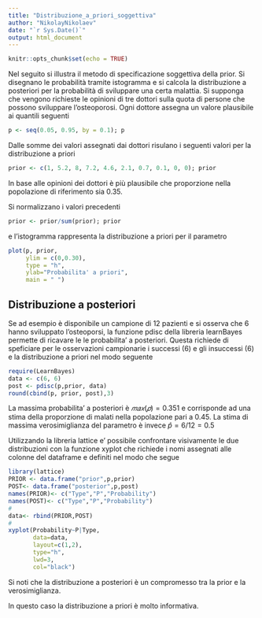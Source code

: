 ```yaml
---
title: "Distribuzione_a_priori_soggettiva"
author: "NikolayNikolaev"
date: "`r Sys.Date()`"
output: html_document
---
```


```r
knitr::opts_chunk$set(echo = TRUE)
```

Nel seguito si illustra il metodo di specificazione soggettiva della prior. Si disegnano le
probabilità tramite istogramma e si calcola la distribuzione a posteriori per la probabilità di
sviluppare una certa malattia. Si supponga che vengono richieste le opinioni di tre dottori
sulla quota di persone che possono sviluppare l’osteoporosi. Ogni dottore assegna un valore
plausibile ai quantili seguenti

```r
p <- seq(0.05, 0.95, by = 0.1); p
```

Dalle somme dei valori assegnati dai dottori risulano i seguenti valori per la distribuzione a
priori

```r
prior <- c(1, 5.2, 8, 7.2, 4.6, 2.1, 0.7, 0.1, 0, 0); prior
```

In base alle opinioni dei dottori è più plausibile che proporzione nella popolazione di riferimento
sia 0.35.

Si normalizzano i valori precedenti
```r
prior <- prior/sum(prior); prior
```

e l’istogramma rappresenta la distribuzione a priori per il parametro

```r
plot(p, prior,
     ylim = c(0,0.30),
     type = "h",
     ylab="Probabilita' a priori",
     main = " ")
```


## Distribuzione a posteriori
Se ad esempio è disponibile un campione di 12 pazienti e si osserva che 6 hanno sviluppato
l’osteoporsi, la funzione pdisc della libreria learnBayes permette di ricavare le le probabilita’
a posteriori. Questa richiede di speficiare per le osservazioni campionarie i successi (6) e gli
insuccessi (6) e la distribuzione a priori nel modo seguente

```r
require(LearnBayes)
data <- c(6, 6)
post <- pdisc(p,prior, data)
round(cbind(p, prior, post),3)
```

La massima probabilita’ a posteriori è $𝑚𝑎𝑥(𝑝) = 0.351$ e corrisponde ad una stima della
proporzione di malati nella popolazione pari a 0.45.
La stima di massima verosimiglianza del parametro è invece $\hat{p}= 6/12=0.5$

Utilizzando la libreria lattice e’ possibile confrontare visivamente le due distribuzioni con
la funzione xyplot che richiede i nomi assegnati alle colonne del dataframe e definiti nel
modo che segue

```r
library(lattice)
PRIOR <- data.frame("prior",p,prior)
POST<- data.frame("posterior",p,post)
names(PRIOR)<- c("Type","P","Probability")
names(POST)<- c("Type","P","Probability")
#
data<- rbind(PRIOR,POST)
#
xyplot(Probability~P|Type,
       data=data,
       layout=c(1,2),
       type="h",
       lwd=3,
       col="black")
```

Si noti che la distribuzione a posteriori è un compromesso tra la prior e la verosimiglianza.

In questo caso la distribuzione a priori è molto informativa.

